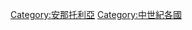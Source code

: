 {{Commonscat|Medieval Anatolia}}

[[Category:安那托利亞|Category:安那托利亞]]
[[Category:中世紀各國|Category:中世紀各國]]